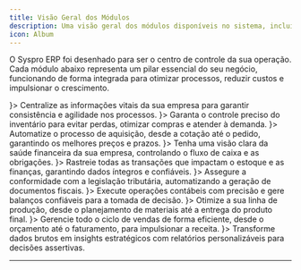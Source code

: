 ```yaml
---
title: Visão Geral dos Módulos
description: Uma visão geral dos módulos disponíveis no sistema, incluindo descrições e links para páginas detalhadas.
icon: Album
---
```




O Syspro ERP foi desenhado para ser o centro de controle da sua operação. Cada módulo abaixo representa um pilar essencial do seu negócio, funcionando de forma integrada para otimizar processos, reduzir custos e impulsionar o crescimento.


<Cards>
  <CustomCard title="Cadastro" href="/docs/manual/cadastro" icon={<User className="h-5 w-5" />}>
    Centralize as informações vitais da sua empresa para garantir consistência e agilidade nos processos.
  </CustomCard>
  <CustomCard title="Estoque" href="/docs/manual/estoque" icon={<Package className="h-5 w-5" />}>
    Garanta o controle preciso do inventário para evitar perdas, otimizar compras e atender à demanda.
  </CustomCard>
  <CustomCard title="Compra" href="/docs/manual/compra" icon={<CreditCard className="h-5 w-5" />}>
    Automatize o processo de aquisição, desde a cotação até o pedido, garantindo os melhores preços e prazos.
  </CustomCard>
  <CustomCard title="Financeiro" href="/docs/manual/financeiro" icon={<Banknote className="h-5 w-5" />}>
    Tenha uma visão clara da saúde financeira da sua empresa, controlando o fluxo de caixa e as obrigações.
  </CustomCard>
  <CustomCard title="Movimento" href="/docs/manual/movimento" icon={<Truck className="h-5 w-5" />}>
    Rastreie todas as transações que impactam o estoque e as finanças, garantindo dados íntegros e confiáveis.
  </CustomCard>
  <CustomCard title="Fiscal" href="/docs/manual/fiscal" icon={<Scale className="h-5 w-5" />}>
    Assegure a conformidade com a legislação tributária, automatizando a geração de documentos fiscais.
  </CustomCard>
  <CustomCard title="Contábil" href="/docs/manual/contabil" icon={<FileText className="h-5 w-5" />}>
    Execute operações contábeis com precisão e gere balanços confiáveis para a tomada de decisão.
  </CustomCard>
  <CustomCard title="Produção" href="/docs/manual/producao" icon={<Wrench className="h-5 w-5" />}>
    Otimize a sua linha de produção, desde o planejamento de materiais até a entrega do produto final.
  </CustomCard>
  <CustomCard title="Venda" href="/docs/manual/vendas" icon={<ShoppingCart className="h-5 w-5" />}>
    Gerencie todo o ciclo de vendas de forma eficiente, desde o orçamento até o faturamento, para impulsionar a receita.
  </CustomCard>
  <CustomCard title="Relatório" href="/docs/manual/relatorios" icon={<BarChart2 className="h-5 w-5" />}>
    Transforme dados brutos em insights estratégicos com relatórios personalizáveis para decisões assertivas.
  </CustomCard>
</Cards>

---

<SuporteSection modulo="Syspro ERP" />